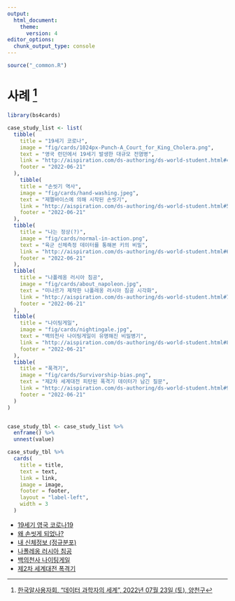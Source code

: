 ```yaml
---
output:
  html_document:
    theme:
      version: 4
editor_options: 
  chunk_output_type: console
---
```


``` r
source("_common.R")
```

# 사례 [^data-science-case-study] {#case-studies}

```r
library(bs4cards)

case_study_list <- list(
  tibble(
    title = "19세기 코로나",
    image = "fig/cards/1024px-Punch-A_Court_for_King_Cholera.png",
    text = "영국 런던에서 19세기 발생한 대규모 전염병",
    link = "http://aispiration.com/ds-authoring/ds-world-student.html#4",
    footer = "2022-06-21"
  ),
    tibble(
    title = "손씻기 역사",
    image = "fig/cards/hand-washing.jpeg",
    text = "제멜바이스에 의해 시작된 손씻기",
    link = "http://aispiration.com/ds-authoring/ds-world-student.html#5",
    footer = "2022-06-21"
  ),
  tibble(
    title = "나는 정상(?)",
    image = "fig/cards/normal-in-action.png",
    text = "육군 신체측정 데이터를 통해본 키의 비밀",
    link = "http://aispiration.com/ds-authoring/ds-world-student.html#6",
    footer = "2022-06-21"
  ),
  tibble(
    title = "나폴레옹 러시아 침공",
    image = "fig/cards/about_napoleon.jpg",
    text = "미나르가 제작한 나폴레옹 러시아 침공 시각화",
    link = "http://aispiration.com/ds-authoring/ds-world-student.html#7",
    footer = "2022-06-21"
  ),
  tibble(
    title = "나이팅게일",
    image = "fig/cards/nightingale.jpg",
    text = "백의천사 나이팅게일이 유명해진 비밀병기",
    link = "http://aispiration.com/ds-authoring/ds-world-student.html#8",
    footer = "2022-06-21"
  ),
  tibble(
    title = "폭격기",
    image = "fig/cards/Survivorship-bias.png",
    text = "제2차 세계대전 피탄된 폭격기 데이터가 남긴 질문",
    link = "http://aispiration.com/ds-authoring/ds-world-student.html#9",
    footer = "2022-06-21"
  )
)


case_study_tbl <- case_study_list %>% 
  enframe() %>% 
  unnest(value)

case_study_tbl %>% 
  cards(
    title = title,
    text = text,
    link = link,
    image = image,
    footer = footer,
    layout = "label-left", 
    width = 3
  )
```


- [19세기 영국 코로나19](http://aispiration.com/ds-authoring/ds-world-student.html#4)
- [왜 손씻게 되었나?](http://aispiration.com/ds-authoring/ds-world-student.html#5)
- [내 신체정보 (정규분포)](http://aispiration.com/ds-authoring/ds-world-student.html#6)
- [나폴레옹 러시아 침공](http://aispiration.com/ds-authoring/ds-world-student.html#7)
- [백의천사 나이팅게일](http://aispiration.com/ds-authoring/ds-world-student.html#8)
- [제2차 세계대전 폭격기](http://aispiration.com/ds-authoring/ds-world-student.html#9)

[^data-science-case-study]: [한국알사용자회, "데이터 과학자의 세계", 2022년 07월 23일 (토), 양천구](http://aispiration.com/ds-authoring/ds-world-student.html#1)




